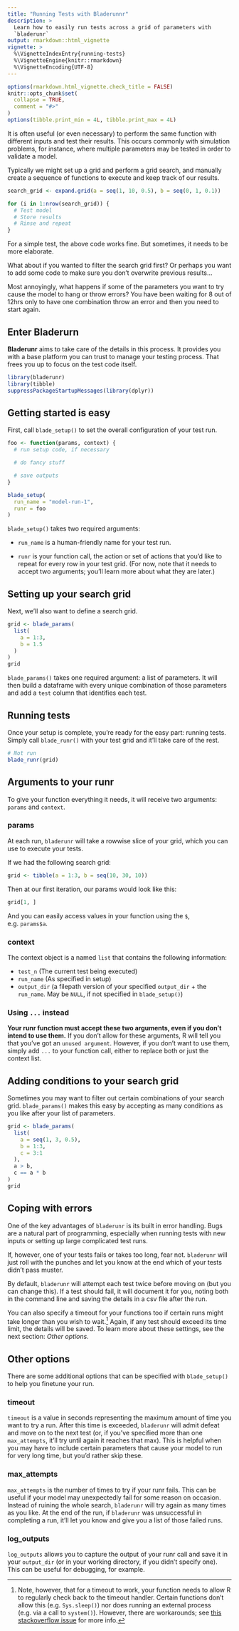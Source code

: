 ```yaml
---
title: "Running Tests with Bladerunnr"
description: >
  Learn how to easily run tests across a grid of parameters with
  `bladerunr`
output: rmarkdown::html_vignette
vignette: >
  %\VignetteIndexEntry{running-tests}
  %\VignetteEngine{knitr::rmarkdown}
  %\VignetteEncoding{UTF-8}
---
```


```r
options(rmarkdown.html_vignette.check_title = FALSE)
knitr::opts_chunk$set(
  collapse = TRUE,
  comment = "#>"
)
options(tibble.print_min = 4L, tibble.print_max = 4L)
```

It is often useful (or even necessary) to perform the same function with different inputs and test their results. This occurs commonly with simulation problems, for instance, where multiple parameters may be tested in order to validate a model. 

Typically we might set up a grid and perform a grid search, and manually create a sequence of functions to execute and keep track of our results. 

```r
search_grid <- expand.grid(a = seq(1, 10, 0.5), b = seq(0, 1, 0.1))

for (i in 1:nrow(search_grid)) {
  # Test model
  # Store results
  # Rinse and repeat
}
```

For a simple test, the above code works fine. But sometimes, it needs to be more elaborate. 

What about if you wanted to filter the search grid first? Or perhaps you want to add some code to make sure you don't overwrite previous results... 

Most annoyingly, what happens if some of the parameters you want to try cause the model to hang or throw errors? You have been waiting for 8 out of 12hrs only to have one combination throw an error and then you need to start again. 

## Enter Bladerurn

**Bladerunr** aims to take care of the details in this process. It provides you with a base platform you can trust to manage your testing process. That frees you up to focus on the test code itself. 

```r
library(bladerunr)
library(tibble)
suppressPackageStartupMessages(library(dplyr))
```

## Getting started is easy

First, call `blade_setup()` to set the overall configuration of your test run.  

```r
foo <- function(params, context) {
  # run setup code, if necessary

  # do fancy stuff

  # save outputs
}

blade_setup(
  run_name = "model-run-1",
  runr = foo
)
```

`blade_setup()` takes two required arguments: 

* `run_name` is a human-friendly name for your test run.

* `runr` is your function call, the action or set of actions that you'd like to repeat for every row in your test grid. (For now, note that it needs to accept two arguments; you'll learn more about what they are later.)

## Setting up your search grid

Next, we'll also want to define a search grid. 

```r
grid <- blade_params(
  list(
    a = 1:3,
    b = 1.5
  )
)
grid
```

`blade_params()` takes one required argument: a list of parameters. It will then build a dataframe with every unique combination of those parameters and add a `test` column that identifies each test. 

## Running tests

Once your setup is complete, you're ready for the easy part: running tests. Simply call `blade_runr()` with your test grid and it'll take care of the rest. 

```r
# Not run
blade_runr(grid)
```

## Arguments to your runr

To give your function everything it needs, it will receive two arguments: `params` and `context`. 

### params 

At each run, `bladerunr` will take a rowwise slice of your grid, which you can use to execute your tests. 

If we had the following search grid: 

```r
grid <- tibble(a = 1:3, b = seq(10, 30, 10))
```

Then at our first iteration, our params would look like this: 

```r
grid[1, ]
```

And you can easily access values in your function using the `$`, e.g. `params$a`. 

### context
The context object is a named `list` that contains the following information:

  * `test_n` (The current test being executed)
  * `run_name` (As specified in setup)
  * `output_dir` (a filepath version of your specified `output_dir` + the `run_name`. May be `NULL`, if not specified in `blade_setup()`)



### Using `...` instead
**Your runr function must accept these two arguments, even if you don't intend to use them.** If you don't allow for these arguments, R will tell you that you've got an `unused argument`. However, if you don't want to use them, simply add `...` to your function call, either to replace both or just the context list.


## Adding conditions to your search grid

Sometimes you may want to filter out certain combinations of your search grid. `blade_params()` makes this easy by accepting as many conditions as you like after your list of parameters. 

```r
grid <- blade_params(
  list(
    a = seq(1, 3, 0.5),
    b = 1:3,
    c = 3:1
  ),
  a > b,
  c == a * b
)
grid
```




## Coping with errors
One of the key advantages of `bladerunr` is its built in error handling. Bugs are a natural part of programming, especially when running tests with new inputs or setting up large complicated test runs. 

If, however, one of your tests fails or takes too long, fear not. `bladerunr` will just roll with the punches and let you know at the end which of your tests didn't pass muster. 

By default, `bladerunr` will attempt each test twice before moving on (but you can change this). If a test should fail, it will document it for you, noting both in the command line and saving the details in a csv file after the run. 

You can also specify a timeout for your functions too if certain runs might take longer than you wish to wait.^[Note, however, that for a timeout to work, your function needs to allow R to regularly check back to the timeout handler. Certain functions don't allow this (e.g. `Sys.sleep()`) nor does running an external process (e.g. via a call to `system()`). However, there are workarounds; see [this stackoverflow issue](https://stackoverflow.com/questions/16576595/settimelimit-fails-to-terminate-idle-call-in-r/70640775#706407750) for more info.] Again, if any test should exceed its time limit, the details will be saved. To learn more about these settings, see the next section: *Other options*.


## Other options

There are some additional options that can be specified with `blade_setup()` to help you finetune your run. 

### timeout
`timeout` is a value in seconds representing the maximum amount of time you want to try a run. After this time is exceeded, `bladerunr` will admit defeat and move on to the next test (or, if you've specified more than one `max_attempts`, it'll try until again it reaches that max). This is helpful when you may have to include certain parameters that cause your model to run for very long time, but you'd rather skip these. 

### max_attempts 
`max_attempts` is the number of times to try if your runr fails. This can be useful if your model may unexpectedly fail for some reason on occasion. Instead of ruining the whole search, `bladerunr` will try again as many times as you like. At the end of the run, if `bladerunr` was unsuccessful in completing a run, it'll let you know and give you a list of those failed runs. 

### log_outputs
`log_outputs` allows you to capture the output of your runr call and save it in your `output_dir` (or in your working directory, if you didn't specify one). This can be useful for debugging, for example.